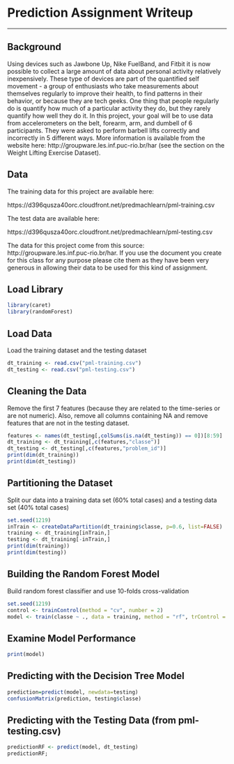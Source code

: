 # Prediction Assignment Writeup

-------------------------------

## Background

Using devices such as Jawbone Up, Nike FuelBand, and Fitbit it is now possible to collect a large amount of data about personal activity relatively inexpensively. These type of devices are part of the quantified self movement - a group of enthusiasts who take measurements about themselves regularly to improve their health, to find patterns in their behavior, or because they are tech geeks. One thing that people regularly do is quantify how much of a particular activity they do, but they rarely quantify how well they do it. In this project, your goal will be to use data from accelerometers on the belt, forearm, arm, and dumbell of 6 participants. They were asked to perform barbell lifts correctly and incorrectly in 5 different ways. More information is available from the website here: http://groupware.les.inf.puc-rio.br/har (see the section on the Weight Lifting Exercise Dataset).

## Data

The training data for this project are available here:

https://d396qusza40orc.cloudfront.net/predmachlearn/pml-training.csv

The test data are available here:

https://d396qusza40orc.cloudfront.net/predmachlearn/pml-testing.csv


The data for this project come from this source: http://groupware.les.inf.puc-rio.br/har. If you use the document you create for this class for any purpose please cite them as they have been very generous in allowing their data to be used for this kind of assignment.

## Load Library
```{r results='hide'}
library(caret)
library(randomForest)
```

## Load Data
Load the training dataset and the testing dataset
```{r}
dt_training <- read.csv("pml-training.csv")
dt_testing <- read.csv("pml-testing.csv")
```

## Cleaning the Data
Remove the first 7 features (because they are related to the time-series or are not numeric). Also, remove all columns containing NA and remove features that are not in the testing dataset.
```{r}
features <- names(dt_testing[,colSums(is.na(dt_testing)) == 0])[8:59]
dt_training <- dt_training[,c(features,"classe")]
dt_testing <- dt_testing[,c(features,"problem_id")]
print(dim(dt_training))
print(dim(dt_testing))
```


## Partitioning the Dataset
Split our data into a training data set (60% total cases) and a testing data set (40% total cases)
```{r}
set.seed(1219)
inTrain <- createDataPartition(dt_training$classe, p=0.6, list=FALSE)
training <- dt_training[inTrain,]
testing <- dt_training[-inTrain,]
print(dim(training))
print(dim(testing))
```

## Building the Random Forest Model
Build random forest classifier and use 10-folds cross-validation
```{r}
set.seed(1219)
control <- trainControl(method = "cv", number = 2)
model <- train(classe ~ ., data = training, method = "rf", trControl = control)
```

## Examine Model Performance
```{r}
print(model)
```

## Predicting with the Decision Tree Model
```{r}
prediction=predict(model, newdata=testing)
confusionMatrix(prediction, testing$classe)
```

## Predicting with the Testing Data (from pml-testing.csv)
```{r}
predictionRF <- predict(model, dt_testing)
predictionRF;
```